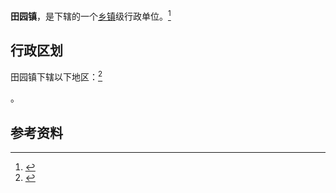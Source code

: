 {{中国乡级行政区|53/05/24/101/000}}

'''田园镇'''，是{{PRC admin/fullname|53/05/24/101/000|3}}下辖的一个[[乡镇|乡镇]]级行政单位。<ref>{{PRC admin/ref sgc|{{PRC admin/parent|53/05/24/101/000}}}}</ref>

== 行政区划 ==

田园镇下辖以下地区：<ref>{{PRC admin/ref sgc|53/05/24/101/000}}</ref>

{{PRC admin/children|53/05/24/101/000}}。

== 参考资料 ==

{{reflist}}

{{行政区划小作品}}
{{PRC admin/navcat|53/05/24/101/000}}